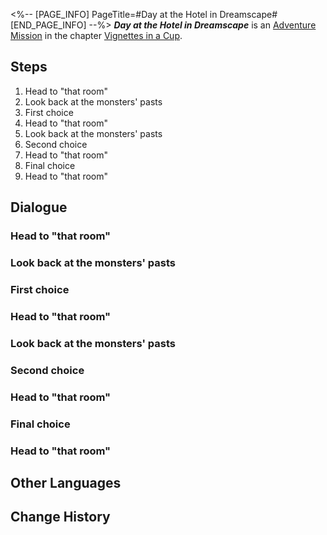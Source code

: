 <%-- [PAGE_INFO]
PageTitle=#Day at the Hotel in Dreamscape#
[END_PAGE_INFO] --%>
{{Stub|Dialogue, characters, and location(s)}}
{{Mission Infobox
|id            = 8021131
|title         = 
|image         = Mission Day at the Hotel in Dreamscape.png
|type          = Adventure
|event_name    = 
|chapter       = Vignettes in a Cup
|requirements  = 
|summary       = <!--official mission summary from Fate's Atlas-->
|characters    = <!--characters that appear in this mission-->
|startLocation = <!--location as it intially appears on the mission screen-->
|world         = <!--i.e. Penacony-->
|area          = <!--i.e. A Child's Dream-->
|prev          = 
|next          = 
|exp           = 
|credits       = 
|stellarJade   = 
|other         = 
}}
'''''Day at the Hotel in Dreamscape''''' is an [[Adventure Mission]] in the chapter [[Vignettes in a Cup]].

==Steps==
# Head to "that room"
# Look back at the monsters' pasts
# First choice
# Head to "that room"
# Look back at the monsters' pasts
# Second choice
# Head to "that room"
# Final choice
# Head to "that room"

<!--
==Gameplay Notes==

--><!--
==Trial Character==

-->
==Dialogue==
{{Stub Dialogue}}
===Head to "that room"===
{{Mission Description|type=adventure|location=<!--to be added-->|Starlet has prepared a Mindspace for simulations and wants to update you on the status of the Sweet Dreams Troupe.<br />Based on its plan, you must now proceed to "that room."}}
{{Dialogue Start}}
:{{tx}}
{{Dialogue End}}

===Look back at the monsters' pasts===
{{Mission Description|type=adventure|location=<!--to be added-->|update|Starlet has prepared a Mindspace for simulations and wants to update you on the status of the Sweet Dreams Troupe.<br />On your way, you meet the lounge's monsters. Find out what they are up to.}}
{{Dialogue Start}}
:{{tx}}
{{Dialogue End}}

===First choice===
{{Mission Description|type=adventure|location=<!--to be added-->|update|Starlet has prepared a Mindspace for simulations and wants to update you on the status of the Sweet Dreams Troupe.<br />Starlet has asked you a question. Your answer is...}}
{{Dialogue Start}}
:{{tx}}
{{Dialogue End}}

===Head to "that room"===
{{Mission Description|type=adventure|location=<!--to be added-->|update|Starlet has prepared a Mindspace for simulations and wants to update you on the status of the Sweet Dreams Troupe.<br />Based on its plan, you must now proceed to "that room."}}
{{Dialogue Start}}
:{{tx}}
{{Dialogue End}}

===Look back at the monsters' pasts===
{{Mission Description|type=adventure|location=<!--to be added-->|update|Starlet has prepared a Mindspace for simulations and wants to update you on the status of the Sweet Dreams Troupe.<br />On your way, you meet the lounge's monsters again, but the scenario is somewhat different this time.}}
{{Dialogue Start}}
:{{tx}}
{{Dialogue End}}

===Second choice===
{{Mission Description|type=adventure|location=<!--to be added-->|update|Starlet has prepared a Mindspace for simulations and wants to update you on the status of the Sweet Dreams Troupe.<br />Starlet has asked you a question. Your answer is...}}
{{Dialogue Start}}
:{{tx}}
{{Dialogue End}}

===Head to "that room"===
{{Mission Description|type=adventure|location=<!--to be added-->|update|Starlet has prepared a Mindspace for simulations and wants to update you on the status of the Sweet Dreams Troupe.<br />Based on its plan, you must now proceed to "that room."}}
{{Dialogue Start}}
:{{tx}}
{{Dialogue End}}

===Final choice===
{{Mission Description|type=adventure|location=<!--to be added-->|update|Starlet has prepared a Mindspace for simulations and wants to update you on the status of the Sweet Dreams Troupe.<br />Starlet has asked you a question. Your answer is...}}
{{Dialogue Start}}
:{{tx}}
{{Dialogue End}}

===Head to "that room"===
{{Mission Description|type=adventure|location=<!--to be added-->|update|Starlet has prepared a Mindspace for simulation and wants to update you on the status of the Sweet Dreams Troupe.<br />After helping Starlet make a choice, you have finally arrived at "that room."}}
{{Dialogue Start}}
:{{tx}}
{{Dialogue End}}

==Other Languages==
{{Other Languages
|en   = Day at the Hotel in Dreamscape
|zhs  = 梦境酒店之日
|zht  = 夢境飯店之日
|ja   = 夢境ホテルでの1日
|ko   = 꿈세계 호텔의 하루
|es   = Un día en el hotel del paisaje onírico
|fr   = Un jour à l'hôtel du Pays des rêves
|ru   = День в отеле Мира грёз
|th   = วันเวลาในโรงแรมแห่งแดนฝัน
|vi   = Một Ngày Ở Khách Sạn Cõi Mộng
|de   = Tag im Hotel der Traumwelt
|id   = Sehari di Hotel Dunia Mimpi
|pt   = Dia no Hotel do Mundonírico
}}

==Change History==
{{Change History|2.1}}

